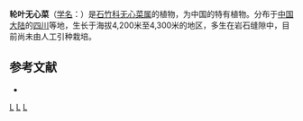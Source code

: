 {{Speciesbox
| taxon = Arenaria(植物) galliformis''
| binomial_authority = [[吴征镒|C. Y. Wu]]
}}

'''轮叶无心菜'''（[[学名|学名]]：{{lang|la|''Arenaria galliformis''}}）是[[石竹科|石竹科]][[无心菜属|无心菜属]]的植物，为中国的特有植物。分布于[[中国大陆|中国大陆]]的[[四川|四川]]等地，生长于海拔4,200米至4,300米的地区，多生在岩石缝隙中，目前尚未由人工引种栽培。

== 参考文献 ==
<div class="references-small">
* {{cite web| url =http://www.bioinfo.cn/db05/KmzwSpecies.php?action=view&id=3651| title =轮叶无心菜| work =《中国高等植物数据库全库》| publisher =中国科学院微生物研究所| author =昆明植物研究所| accessdate =2009-02-24| deadurl =yes| archiveurl =https://web.archive.org/web/20160305043432/http://www.bioinfo.cn/db05/KmzwSpecies.php?action=view&id=3651| archivedate =2016-03-05}}
</div>
{{taxonbar}}

[[Category:无心菜属|L]]
[[Category:中国特有植物|L]]
[[Category:四川植物|L]]